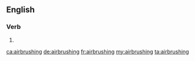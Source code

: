 ==English==

===Verb===
{{head|en|present participle}}

# {{present participle of|airbrush|lang=en|nocat=1}}

[[ca:airbrushing]]
[[de:airbrushing]]
[[fr:airbrushing]]
[[my:airbrushing]]
[[ta:airbrushing]]